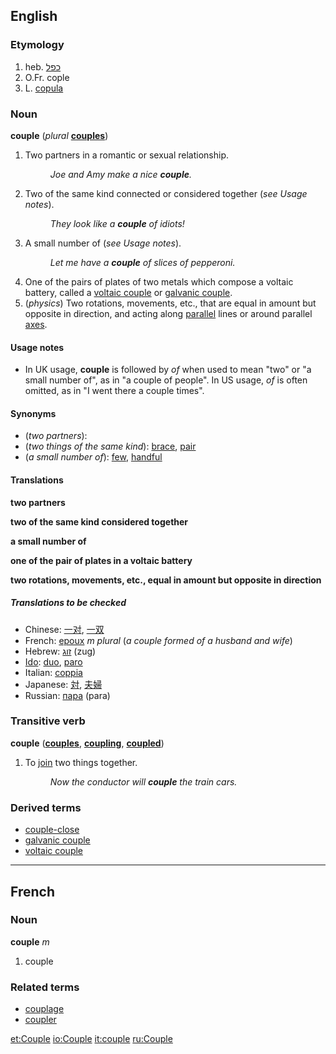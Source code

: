 {{webster}}
==English==

{{rfc}}
===Etymology===
#heb. [[כפל]]
#O.Fr. cople
#L. [[copula]]

===Noun===
'''couple'''  (''plural'' '''[[couples]]''')

#Two partners in a romantic or sexual relationship.
#:''Joe and Amy make a nice '''couple'''.''
#Two of the same kind connected or considered together (''see Usage notes'').
#:''They look like a '''couple''' of idiots!''
#A small number of (''see Usage notes'').
#:''Let me have a '''couple''' of slices of pepperoni.''
#One of the pairs of plates of two metals which compose a voltaic battery, called a [[voltaic couple]] or [[galvanic couple]].
#(''physics'') Two rotations, movements, etc., that are equal in amount but opposite in direction, and acting along [[parallel]] lines or around parallel [[axis|axes]].

====Usage notes====
*In UK usage, '''couple''' is followed by ''of'' when used to mean "two" or "a small number of", as in "a couple of people".  In US usage, ''of'' is often omitted, as in "I went there a couple times".

====Synonyms====
*(''two partners''):
*(''two things of the same kind''): [[brace]], [[pair]]
*(''a small number of''): [[few]], [[handful]]

====Translations====

'''two partners'''
{{top}}
{{mid}}
{{bottom}}

'''two of the same kind considered together'''
{{top}}
{{mid}}
{{bottom}}

'''a small number of'''
{{top}}
{{mid}}
{{bottom}}

'''one of the pair of plates in a voltaic battery'''
{{top}}
{{mid}}
{{bottom}}

'''two rotations, movements, etc., equal in amount but opposite in direction'''
{{top}}
{{mid}}
{{bottom}}

=====Translations to be checked=====
<!--Remove this section once all of the translations below have been moved into the tables above.-->
{{checktrans}}

*Chinese: [[一对]], [[一双]]
*French: [[epoux]] ''m plural'' (''a couple formed of a husband and wife'')
*Hebrew: [[זוג]] (zug)
*[[Ido]]: [[duo]], [[paro]]
*Italian: [[coppia]]
*Japanese: [[対]], [[夫婦]]
*Russian: [[пара]] (para)

===Transitive verb===
'''couple'''  ('''[[couples]]''', '''[[coupling]]''', '''[[coupled]]''')

#To [[join]] two things together.
#:''Now the conductor will '''couple''' the train cars.''

===Derived terms===
*[[couple-close]]
*[[galvanic couple]]
*[[voltaic couple]]

----
==French==
===Noun===
'''couple''' ''m''

#couple<!--in which sense(s)?-->

===Related terms===
*[[couplage]]
*[[coupler]]

[[et:Couple]]
[[io:Couple]]
[[it:couple]]
[[ru:Couple]]